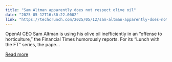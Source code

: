 ```yaml
---
title: "Sam Altman apparently does not respect olive oil"
date: "2025-05-12T16:30:22.000Z"
link: "https://techcrunch.com/2025/05/12/sam-altman-apparently-does-not-respect-olive-oil/"
---
```


OpenAI CEO Sam Altman is using his olive oil inefficiently in an &#8220;offense to horticulture,&#8221; the Financial Times humorously reports. For its &#8220;Lunch with the FT&#8221; series, the pape...

[Read more](https://techcrunch.com/2025/05/12/sam-altman-apparently-does-not-respect-olive-oil/)
